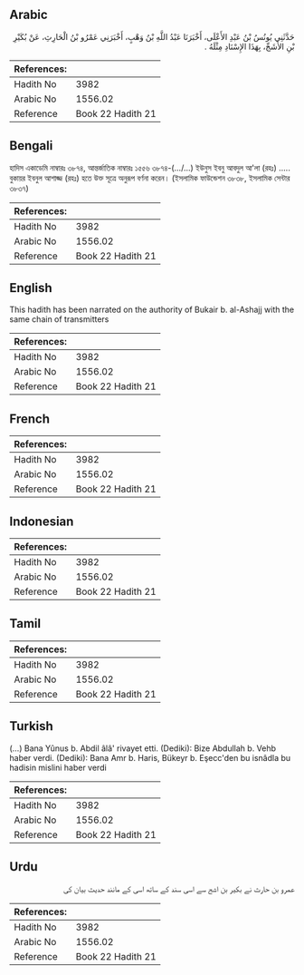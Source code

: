 ## Arabic


<div dir="rtl" lang="ar" style={{fontSize:'larger',backgroundColor:'#f8f9fa',padding:20}}>
حَدَّثَنِي يُونُسُ بْنُ عَبْدِ الأَعْلَى، أَخْبَرَنَا عَبْدُ اللَّهِ بْنُ وَهْبٍ، أَخْبَرَنِي عَمْرُو بْنُ الْحَارِثِ، عَنْ بُكَيْرِ بْنِ الأَشَجِّ، بِهَذَا الإِسْنَادِ مِثْلَهُ ‏.‏
</div>
<div style={{backgroundColor:'#f8f9fa',padding:20, marginBottom: 10}}><table> <thead> <tr> <th>References:</th> <th></th> </tr> </thead> <tbody><tr><td>Hadith No</td><td>3982</td></tr><tr><td>Arabic No</td><td>1556.02</td></tr><tr><td>Reference</td><td>Book 22 Hadith 21</td></tr></tbody></table></div>

## Bengali


<div dir="ltr" lang="bn" style={{fontSize:'larger',backgroundColor:'#f8f9fa',padding:20}}>
হাদিস একাডেমি নাম্বারঃ ৩৮৭৪, আন্তর্জাতিক নাম্বারঃ ১৫৫৬ ৩৮৭৪-(.../...) ইউনুস ইবনু আবদুল আ'লা (রহঃ) ..... বুকায়র ইবনুল আশাজ্জ (রহঃ) হতে উক্ত সূত্রে অনুরূপ বর্ণনা করেন। (ইসলামিক ফাউন্ডেশন ৩৮৩৮, ইসলামিক সেন্টার ৩৮৩৭)
</div>
<div style={{backgroundColor:'#f8f9fa',padding:20, marginBottom: 10}}><table> <thead> <tr> <th>References:</th> <th></th> </tr> </thead> <tbody><tr><td>Hadith No</td><td>3982</td></tr><tr><td>Arabic No</td><td>1556.02</td></tr><tr><td>Reference</td><td>Book 22 Hadith 21</td></tr></tbody></table></div>

## English


<div dir="ltr" lang="en" style={{fontSize:'larger',backgroundColor:'#f8f9fa',padding:20}}>
This hadith has been narrated on the authority of Bukair b. al-Ashajj with the same chain of transmitters
</div>
<div style={{backgroundColor:'#f8f9fa',padding:20, marginBottom: 10}}><table> <thead> <tr> <th>References:</th> <th></th> </tr> </thead> <tbody><tr><td>Hadith No</td><td>3982</td></tr><tr><td>Arabic No</td><td>1556.02</td></tr><tr><td>Reference</td><td>Book 22 Hadith 21</td></tr></tbody></table></div>

## French


<div dir="ltr" lang="fr" style={{fontSize:'larger',backgroundColor:'#f8f9fa',padding:20}}>

</div>
<div style={{backgroundColor:'#f8f9fa',padding:20, marginBottom: 10}}><table> <thead> <tr> <th>References:</th> <th></th> </tr> </thead> <tbody><tr><td>Hadith No</td><td>3982</td></tr><tr><td>Arabic No</td><td>1556.02</td></tr><tr><td>Reference</td><td>Book 22 Hadith 21</td></tr></tbody></table></div>

## Indonesian


<div dir="ltr" lang="id" style={{fontSize:'larger',backgroundColor:'#f8f9fa',padding:20}}>

</div>
<div style={{backgroundColor:'#f8f9fa',padding:20, marginBottom: 10}}><table> <thead> <tr> <th>References:</th> <th></th> </tr> </thead> <tbody><tr><td>Hadith No</td><td>3982</td></tr><tr><td>Arabic No</td><td>1556.02</td></tr><tr><td>Reference</td><td>Book 22 Hadith 21</td></tr></tbody></table></div>

## Tamil


<div dir="ltr" lang="ta" style={{fontSize:'larger',backgroundColor:'#f8f9fa',padding:20}}>

</div>
<div style={{backgroundColor:'#f8f9fa',padding:20, marginBottom: 10}}><table> <thead> <tr> <th>References:</th> <th></th> </tr> </thead> <tbody><tr><td>Hadith No</td><td>3982</td></tr><tr><td>Arabic No</td><td>1556.02</td></tr><tr><td>Reference</td><td>Book 22 Hadith 21</td></tr></tbody></table></div>

## Turkish


<div dir="ltr" lang="tr" style={{fontSize:'larger',backgroundColor:'#f8f9fa',padding:20}}>
(…) Bana Yûnus b. Abdil âlâ' rivayet etti. (Dediki): Bize Abdullah b. Vehb haber verdi. (Dediki): Bana Amr b. Haris, Bükeyr b. Eşecc'den bu isnâdla bu hadisin mislini haber verdi
</div>
<div style={{backgroundColor:'#f8f9fa',padding:20, marginBottom: 10}}><table> <thead> <tr> <th>References:</th> <th></th> </tr> </thead> <tbody><tr><td>Hadith No</td><td>3982</td></tr><tr><td>Arabic No</td><td>1556.02</td></tr><tr><td>Reference</td><td>Book 22 Hadith 21</td></tr></tbody></table></div>

## Urdu


<div dir="rtl" lang="ur" style={{fontSize:'larger',backgroundColor:'#f8f9fa',padding:20}}>
عمرو بن حارث نے بکیر بن اشج سے اسی سند کے ساتھ اسی کے مانند حدیث بیان کی
</div>
<div style={{backgroundColor:'#f8f9fa',padding:20, marginBottom: 10}}><table> <thead> <tr> <th>References:</th> <th></th> </tr> </thead> <tbody><tr><td>Hadith No</td><td>3982</td></tr><tr><td>Arabic No</td><td>1556.02</td></tr><tr><td>Reference</td><td>Book 22 Hadith 21</td></tr></tbody></table></div>